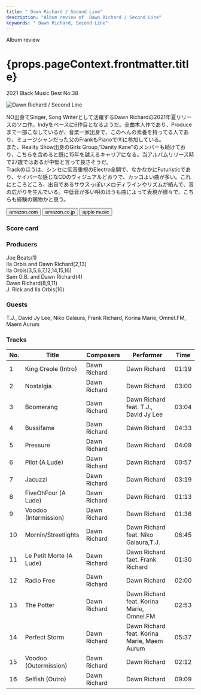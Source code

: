 ```yaml
---
title: " Dawn Richard / Second Line"
description: "Album review of  Dawn Richard / Second Line"
keywords: " Dawn Richard, Second Line"
---
```





<p className="largeP">Album review</p>
<h1 className="h1--no--margin">{props.pageContext.frontmatter.title}</h1>
<p className="largeP">
  <Link to="/best50/2021/">2021 Black Music Best No.38</Link>
</p>

<Row  className="image-card-group">
	<Column colMd={3} colLg={4} noGutterMdLeft="">
       <ImageCard>

![ Dawn Richard / Second Line](../../images/cd/dawnrichard1L.jpg)

</ImageCard>
	</Column>
	<Column colMd={4} colLg={8} noGutterMdLeft="">
		<p>
			NO出身でSinger, Song Writerとして活躍するDawn Richardの2021年夏リリースのソロ作。Indyをベースに6作目となるようだ。全曲本人作であり、Produceまで一部こなしているが、音楽一家出身で、このへんの素養を持ってる人であり、ミュージシャンだった父のFrankもPianoで⑪に参加している。
			<br/>また、Reality Show出身のGirls Group,"Danity Kane"のメンバーも続けており、こちらを含めると既に15年を越えるキャリアになる。当アルバムリリース時で27歳ではあるが中堅と言って良さそうだ。
			<br/>Trackのほうは、シンセに低音重視のElectro全開で、なかなかにFuturisticであり、サイバーな感じなCDのヴィジュアルどおりで、カッコよい曲が多い。これにところどころ、出自であるサウスっぽいメロディラインやリズムが絡んで、音の広がりを生んでいる。中低音が多い唄のほうも曲によって表現が様々で、こちらも経験の賜物かと思う。
		</p>
		<div>
		  <Button className="button-right-mergin"  href="https://amzn.to/3nYhleV" renderIcon={ArrowUpRight} size='sm' kind='primary'>
  	    amazon.com
  	  </Button>
  	  <Button className="button-right-mergin"  href="https://amzn.to/3cX2483" renderIcon={ArrowUpRight} size='sm' kind='secondary'>
  	    amazon.co.jp
  	  </Button>
			<Button className="button-right-mergin"  href="https://apple.co/31cdIJR" renderIcon={ArrowUpRight} size='sm' kind='tertiary'>
  	   	apple music
  	  </Button>
			<AdvJS2/>
		</div>
	</Column>
</Row>
<Row >
	<Column colMd={4} colLg={4} noGutterMdLeft="">
		<div>
		  <h3>Score card</h3>
			<SliderJS1 value="4" />
		  <SliderJS2 value="1" />
			<SliderJS3 value="1" />
		  <SliderJS4 value="9" />
		</div>
	</Column>
	<Column colMd={8} colLg={8} noGutterMdLeft="">
		<div>
			<h3>Producers</h3>
			<p>
				Joe Beats(1)
				<br/>Ila Orbis and Dawn Richard(2,13)
				<br/>Ila Orbis(3,5,6,7,12,14,15,16)
				<br/>Sam O.B. and Dawn Richard(4)
				<br/>Dawn Richard(8,9,11)
				<br/>J. Rick and Ila Orbis(10)
			</p>
			<h3>Guests</h3>
			<p>
				T.J., David Jy Lee, Niko Galaura, Frank Richard, Korina Marie, Omnel.FM, Maem Aurum
			</p>
		</div>
	</Column>
</Row>

<h3>Tracks</h3>

| No. | Title                   | Composers    | Performer                                   | Time  |
| --- | ----------------------- | ------------ | ------------------------------------------- | ----- |
| 1   | King Creole (Intro)     | Dawn Richard | Dawn Richard                                | 01:19 |
| 2   | Nostalgia               | Dawn Richard | Dawn Richard                                | 03:00 |
| 3   | Boomerang               | Dawn Richard | Dawn Richard feat. T.J., David Jy Lee       | 03:04 |
| 4   | Bussifame               | Dawn Richard | Dawn Richard                                | 04:33 |
| 5   | Pressure                | Dawn Richard | Dawn Richard                                | 04:09 |
| 6   | Pilot (A Lude)          | Dawn Richard | Dawn Richard                                | 00:57 |
| 7   | Jacuzzi                 | Dawn Richard | Dawn Richard                                | 03:19 |
| 8   | FiveOhFour (A Lude)     | Dawn Richard | Dawn Richard                                | 01:13 |
| 9   | Voodoo (Intermission)   | Dawn Richard | Dawn Richard                                | 01:36 |
| 10  | Mornin/Streetlights     | Dawn Richard | Dawn Richard feat. Niko Galaura,T.J.        | 06:45 |
| 11  | Le Petit Morte (A Lude) | Dawn Richard | Dawn Richard faet. Frank Richard            | 01:30 |
| 12  | Radio Free              | Dawn Richard | Dawn Richard                                | 02:00 |
| 13  | The Potter              | Dawn Richard | Dawn Richard feat. Korina Marie, Omnel.FM   | 02:53 |
| 14  | Perfect Storm           | Dawn Richard | Dawn Richard feat. Korina Marie, Maem Aurum | 05:37 |
| 15  | Voodoo (Outermission)   | Dawn Richard | Dawn Richard                                | 02:12 |
| 16  | Selfish (Outro)         | Dawn Richard | Dawn Richard                                | 09:09 |

<AdvJS3 />